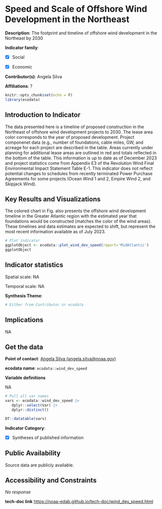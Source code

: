# Speed and Scale of Offshore Wind Development in the Northeast

**Description**: The footprint and timeline of offshore wind development in the Northeast by 2030

**Indicator family**: 

- [X] Social
- [X] Economic


**Contributor(s)**: Angela Silva

**Affiliations**: ?

```{r echo=FALSE}
knitr::opts_chunk$set(echo = F)
library(ecodata)
```
## Introduction to Indicator
The data presented here is a timeline of proposed construction in the Northeast of offshore wind development projects to 2030. The lease area color corresponds to the year of proposed development. Project componenet data (e.g., number of foundations, cable miles, GW, and acreage for each project are described in the table. Areas currently under planning for additional lease areas are outlined in red and totals reflected in the bottom of the table. This information is up to date as of December 2023 and project statistics come from Appendix E3 of the Revolution Wind Final Environmental Impact Statement Table E-1. This indicator does not reflect potential changes to schedules from recently terminated Power Purchase Agreements for some projects (Ocean Wind 1 and 2, Empire Wind 2, and Skipjack Wind).

## Key Results and Visualizations
The colored chart in Fig.  also presents the offshore wind development timeline in the Greater Atlantic region with the estimated year that foundations would be constructed (matches the color of the wind areas). These timelines and data estimates are expected to shift, but represent the most recent information available as of July 2023.

```{r plot_wind_dev_speedMAB}
# Plot indicator
ggplotObject <- ecodata::plot_wind_dev_speed(report='MidAtlantic')
ggplotObject
```


## Indicator statistics 
Spatial scale: NA

Temporal scale: NA

**Synthesis Theme**:




```{r autostats_wind_dev_speed}
# Either from Contributor or ecodata
```

## Implications
NA

## Get the data

**Point of contact**: [Angela Silva (angela.silva@noaa.gov)](mailto:Angela Silva (angela.silva@noaa.gov)){.email}

**ecodata name**: `ecodata::wind_dev_speed`

**Variable definitions**

NA

```{r vars_wind_dev_speed}
# Pull all var names
vars <- ecodata::wind_dev_speed |>
   dplyr::select(Var) |>
   dplyr::distinct()

DT::datatable(vars)
```
**Indicator Category**:

- [X] Syntheses of published information


## Public Availability

Source data are publicly available.

## Accessibility and Constraints

_No response_

**tech-doc link**
<https://noaa-edab.github.io/tech-doc/wind_dev_speed.html>


